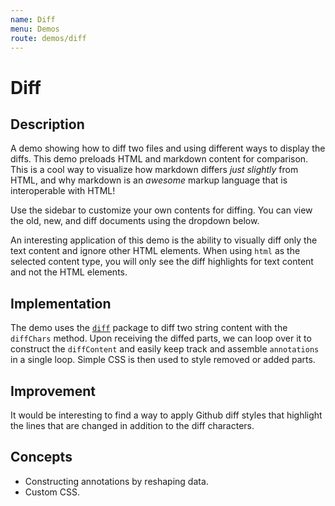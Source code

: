 ```yaml
---
name: Diff
menu: Demos
route: demos/diff
---
```



# Diff

## Description

A demo showing how to diff two files and using different ways to display the diffs. This demo preloads HTML and markdown content for comparison. This is a cool way to visualize how markdown differs _just slightly_ from HTML, and why markdown is an _awesome_ markup language that is interoperable with HTML!

Use the sidebar to customize your own contents for diffing. You can view the old, new, and diff documents using the dropdown below.

An interesting application of this demo is the ability to visually diff only the text content and ignore other HTML elements.  When using `html` as the selected content type, you will only see the diff highlights for text content and not the HTML elements.

## Implementation

The demo uses the [`diff`](https://github.com/kpdecker/jsdiff) package to diff two string content with the `diffChars` method. Upon receiving the diffed parts, we can loop over it to construct the `diffContent` and easily keep track and assemble `annotations` in a single loop. Simple CSS is then used to style removed or added parts.

## Improvement

It would be interesting to find a way to apply Github diff styles that highlight the lines that are changed in addition to the diff characters.

## Concepts

- Constructing annotations by reshaping data.
- Custom CSS.

<DiffDemo />
